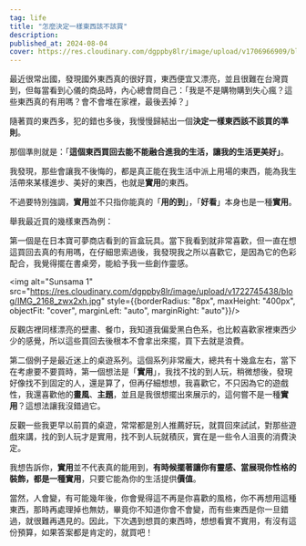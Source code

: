 ```yaml
---
tag: life
title: "怎麼決定一樣東西該不該買"
description: 
published_at: 2024-08-04
cover: https://res.cloudinary.com/dgppby8lr/image/upload/v1706966909/blog/sunsama_f7ljwz.jpg
---
```


最近很常出國，發現國外東西真的很好買，東西便宜又漂亮，並且很難在台灣買到，但每當看到心儀的商品時，內心總會問自己：「我是不是購物購到失心瘋？這些東西真的有用嗎？會不會堆在家裡，最後丟掉？」

隨著買的東西多，犯的錯也多後，我慢慢歸結出一個**決定一樣東西該不該買的準則**。

那個準則就是：「**這個東西買回去能不能融合進我的生活，讓我的生活更美好」**。

我發現，那些會讓我不後悔的，都是真正能在我生活中派上用場的東西，能為我生活帶來某樣進步、美好的東西，也就是**實用**的東西。

不過要特別強調，**實用**並不只指你能真的「**用的到**」，「**好看**」本身也是一種**實用**。

舉我最近買的幾樣東西為例：

第一個是在日本寶可夢商店看到的盲盒玩具。當下我看到就非常喜歡，但一直在想這買回去真的有用嗎，在仔細思索過後，我發現我之所以喜歡它，是因為它的色彩配合，我覺得擺在書桌旁，能給予我一些創作靈感。

<img alt="Sunsama 1" src="https://res.cloudinary.com/dgppby8lr/image/upload/v1722745438/blog/IMG_2168_zwx2xh.jpg" style={{borderRadius: "8px", maxHeight: "400px", objectFit: "cover", marginLeft: "auto", marginRight: "auto"}}/>

反觀店裡同樣漂亮的壁畫、餐巾，我知道我偏愛黑白色系，也比較喜歡家裡東西少少的感覺，所以這些買回去後根本不會拿出來擺，買下去就是浪費。

第二個例子是最近迷上的桌遊系列。這個系列非常龐大，總共有十幾盒左右，當下在考慮要不要買時，第一個想法是「**實用**」，我找不找的到人玩，稍微想後，發現好像找不到固定的人，還是算了，但再仔細想想，我喜歡它，不只因為它的遊戲性，我還喜歡他的**畫風**、**主題**，並且是我很想擺出來展示的，這何嘗不是一種**實用**？這想法讓我沒錯過它。

反觀一些我更早以前買的桌遊，常常都是別人推薦好玩，就買回來試試，對那些遊戲來講，找的到人玩才是實用，找不到人玩就積灰，實在是一些令人沮喪的消費決定。

我想告訴你，**實用**並不代表真的能用到，**有時候擺著讓你有靈感、當展現你性格的裝飾，都是一種實用**，只要它能為你的生活提供**價值**。

當然，人會變，有可能幾年後，你會覺得這不再是你喜歡的風格，你不再想用這種東西，那時再處理掉也無妨，畢竟你不知道你會不會變，而有些東西是你一旦錯過，就很難再遇見的。因此，下次遇到想買的東西時，想想看實不實用，有沒有這份預算，如果答案都是肯定的，就買吧！
